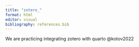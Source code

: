 ```yaml
---
title: "zotero_"
format: html
editor: visual
bibliography: references.bib
---
```


We are practicing integrating zotero with quarto @kotov2022
